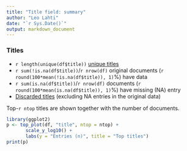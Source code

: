 ```yaml
---
title: "Title field: summary"
author: "Leo Lahti"
date: "`r Sys.Date()`"
output: markdown_document
---
```



### Titles

 * `r length(unique(df$title))` [unique titles](output.tables/title_accepted.csv)
 * `r sum(!is.na(df$title))`/`r nrow(df)` original documents (`r round(100*mean(!is.na(df$title)), 1)`%) have data
 * `r sum(is.na(df$title))`/`r nrow(df)` documents (`r round(100*mean(is.na(df$title)), 1)`%) have missing (NA) entry
 * [Discarded titles](output.tables/title_discarded.csv) (excluding NA entries in the original data)

Top-`r ntop` titles are shown together with the number of documents.

```r
library(ggplot2)
p <- top_plot(df, "title", ntop = ntop) +
       scale_y_log10() +
       labs(y = "Entries (n)", title = "Top titles")
print(p)
```

